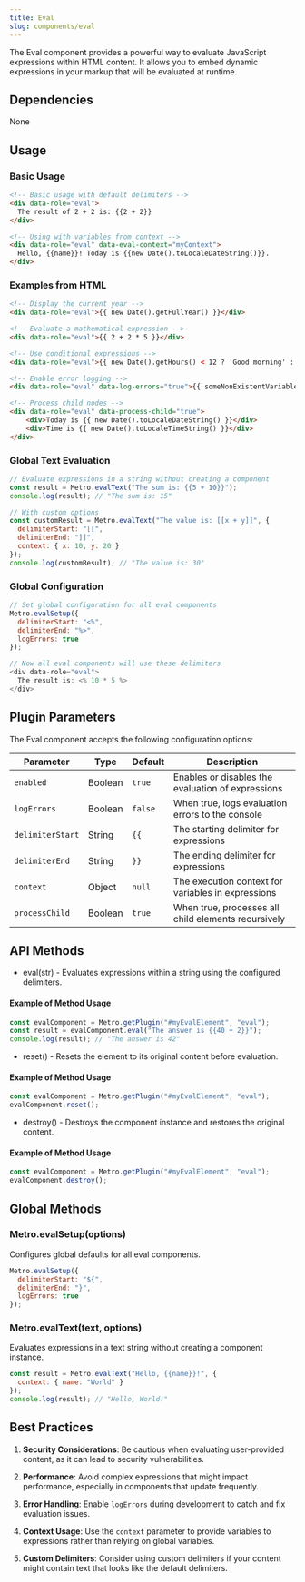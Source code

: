 ```yaml
---
title: Eval
slug: components/eval
---
```


The Eval component provides a powerful way to evaluate JavaScript expressions within HTML content. It allows you to embed dynamic expressions in your markup that will be evaluated at runtime.

## Dependencies

None

## Usage

### Basic Usage

```html
<!-- Basic usage with default delimiters -->
<div data-role="eval">
  The result of 2 + 2 is: {{2 + 2}}
</div>

<!-- Using with variables from context -->
<div data-role="eval" data-eval-context="myContext">
  Hello, {{name}}! Today is {{new Date().toLocaleDateString()}}.
</div>
```

### Examples from HTML

```html
<!-- Display the current year -->
<div data-role="eval">{{ new Date().getFullYear() }}</div>

<!-- Evaluate a mathematical expression -->
<div data-role="eval">{{ 2 + 2 * 5 }}</div>

<!-- Use conditional expressions -->
<div data-role="eval">{{ new Date().getHours() < 12 ? 'Good morning' : 'Good day' }}</div>

<!-- Enable error logging -->
<div data-role="eval" data-log-errors="true">{{ someNonExistentVariable }}</div>

<!-- Process child nodes -->
<div data-role="eval" data-process-child="true">
    <div>Today is {{ new Date().toLocaleDateString() }}</div>
    <div>Time is {{ new Date().toLocaleTimeString() }}</div>
</div>
```

### Global Text Evaluation

```javascript
// Evaluate expressions in a string without creating a component
const result = Metro.evalText("The sum is: {{5 + 10}}");
console.log(result); // "The sum is: 15"

// With custom options
const customResult = Metro.evalText("The value is: [[x + y]]", {
  delimiterStart: "[[",
  delimiterEnd: "]]",
  context: { x: 10, y: 20 }
});
console.log(customResult); // "The value is: 30"
```

### Global Configuration

```javascript
// Set global configuration for all eval components
Metro.evalSetup({
  delimiterStart: "<%",
  delimiterEnd: "%>",
  logErrors: true
});

// Now all eval components will use these delimiters
<div data-role="eval">
  The result is: <% 10 * 5 %>
</div>
```

## Plugin Parameters

The Eval component accepts the following configuration options:

| Parameter | Type | Default | Description |
| --------- | ---- | ------- | ----------- |
| `enabled` | Boolean | `true` | Enables or disables the evaluation of expressions |
| `logErrors` | Boolean | `false` | When true, logs evaluation errors to the console |
| `delimiterStart` | String | `{{` | The starting delimiter for expressions |
| `delimiterEnd` | String | `}}` | The ending delimiter for expressions |
| `context` | Object | `null` | The execution context for variables in expressions |
| `processChild` | Boolean | `true` | When true, processes all child elements recursively |

## API Methods

+ eval(str) - Evaluates expressions within a string using the configured delimiters.

#### Example of Method Usage
```javascript
const evalComponent = Metro.getPlugin("#myEvalElement", "eval");
const result = evalComponent.eval("The answer is {{40 + 2}}");
console.log(result); // "The answer is 42"
```

+ reset() - Resets the element to its original content before evaluation.

#### Example of Method Usage
```javascript
const evalComponent = Metro.getPlugin("#myEvalElement", "eval");
evalComponent.reset();
```

+ destroy() - Destroys the component instance and restores the original content.

#### Example of Method Usage
```javascript
const evalComponent = Metro.getPlugin("#myEvalElement", "eval");
evalComponent.destroy();
```

## Global Methods

### Metro.evalSetup(options)

Configures global defaults for all eval components.

```javascript
Metro.evalSetup({
  delimiterStart: "${",
  delimiterEnd: "}",
  logErrors: true
});
```

### Metro.evalText(text, options)

Evaluates expressions in a text string without creating a component instance.

```javascript
const result = Metro.evalText("Hello, {{name}}!", {
  context: { name: "World" }
});
console.log(result); // "Hello, World!"
```

## Best Practices

1. **Security Considerations**: Be cautious when evaluating user-provided content, as it can lead to security vulnerabilities.

2. **Performance**: Avoid complex expressions that might impact performance, especially in components that update frequently.

3. **Error Handling**: Enable `logErrors` during development to catch and fix evaluation issues.

4. **Context Usage**: Use the `context` parameter to provide variables to expressions rather than relying on global variables.

5. **Custom Delimiters**: Consider using custom delimiters if your content might contain text that looks like the default delimiters.